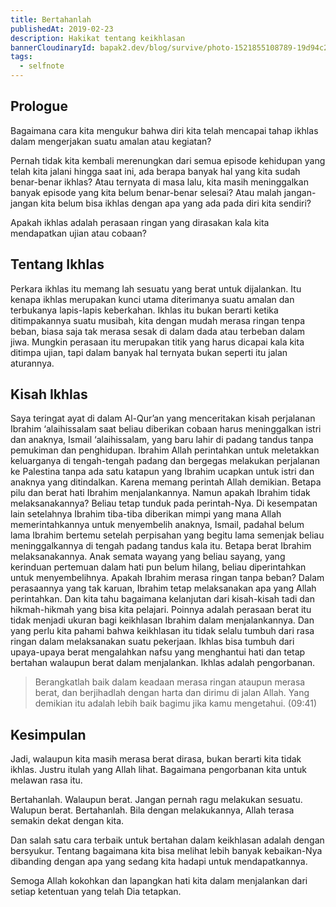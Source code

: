 ```yaml
---
title: Bertahanlah
publishedAt: 2019-02-23
description: Hakikat tentang keikhlasan
bannerCloudinaryId: bapak2.dev/blog/survive/photo-1521855108789-19d94c24bdfa_gf8epz
tags:
  - selfnote
---
```


## Prologue

<callout-success class="aside">Bagaimana cara kita mengukur bahwa diri kita telah mencapai tahap ikhlas dalam mengerjakan suatu amalan atau kegiatan?</callout-success>

Pernah tidak kita kembali merenungkan dari semua episode kehidupan yang telah kita jalani hingga saat ini, ada berapa banyak hal yang kita sudah benar-benar ikhlas? Atau ternyata di masa lalu, kita masih meninggalkan banyak episode yang kita belum benar-benar selesai? Atau malah jangan-jangan kita belum bisa ikhlas dengan apa yang ada pada diri kita sendiri?

Apakah ikhlas adalah perasaan ringan yang dirasakan kala kita mendapatkan ujian atau cobaan?

## Tentang Ikhlas

Perkara ikhlas itu memang lah sesuatu yang berat untuk dijalankan. Itu kenapa ikhlas merupakan kunci utama diterimanya suatu amalan dan terbukanya lapis-lapis keberkahan. Ikhlas itu bukan berarti ketika ditimpakannya suatu musibah, kita dengan mudah merasa ringan tenpa beban, biasa saja tak merasa sesak di dalam dada atau terbeban dalam jiwa. Mungkin perasaan itu merupakan titik yang harus dicapai kala kita ditimpa ujian, tapi dalam banyak hal ternyata bukan seperti itu jalan aturannya.

## Kisah Ikhlas

Saya teringat ayat di dalam Al-Qur’an yang menceritakan kisah perjalanan Ibrahim ‘alaihissalam saat beliau diberikan cobaan harus meninggalkan istri dan anaknya, Ismail ‘alaihissalam, yang baru lahir di padang tandus tanpa pemukiman dan penghidupan. Ibrahim Allah perintahkan untuk meletakkan keluarganya di tengah-tengah padang dan bergegas melakukan perjalanan ke Palestina tanpa ada satu katapun yang Ibrahim ucapkan untuk istri dan anaknya yang ditindalkan. Karena memang perintah Allah demikian. Betapa pilu dan berat hati Ibrahim menjalankannya. Namun apakah Ibrahim tidak melaksanakannya? Beliau tetap tunduk pada perintah-Nya. Di kesempatan lain setelahnya Ibrahim tiba-tiba diberikan mimpi yang mana Allah memerintahkannya untuk menyembelih anaknya, Ismail, padahal belum lama Ibrahim bertemu setelah perpisahan yang begitu lama semenjak beliau meninggalkannya di tengah padang tandus kala itu. Betapa berat Ibrahim melaksanakannya. Anak semata wayang yang beliau sayang, yang kerinduan pertemuan dalam hati pun belum hilang, beliau diperintahkan untuk menyembelihnya. Apakah Ibrahim merasa ringan tanpa beban? Dalam perasaannya yang tak karuan, Ibrahim tetap melaksanakan apa yang Allah perintahkan. Dan kita tahu bagaimana kelanjutan dari kisah-kisah tadi dan hikmah-hikmah yang bisa kita pelajari. Poinnya adalah perasaan berat itu tidak menjadi ukuran bagi keikhlasan Ibrahim dalam menjalankannya. Dan yang perlu kita pahami bahwa keikhlasan itu tidak selalu tumbuh dari rasa ringan dalam melaksanakan suatu pekerjaan. Ikhlas bisa tumbuh dari upaya-upaya berat mengalahkan nafsu yang menghantui hati dan tetap bertahan walaupun berat dalam menjalankan. Ikhlas adalah pengorbanan.

> Berangkatlah baik dalam keadaan merasa ringan ataupun merasa berat, dan berjihadlah dengan harta dan dirimu di jalan Allah. Yang demikian itu adalah lebih baik bagimu jika kamu mengetahui. (09:41)

## Kesimpulan

Jadi, walaupun kita masih merasa berat dirasa, bukan berarti kita tidak ikhlas. Justru itulah yang Allah lihat. Bagaimana pengorbanan kita untuk melawan rasa itu.

Bertahanlah. Walaupun berat. Jangan pernah ragu melakukan sesuatu. Walupun berat. Bertahanlah. Bila dengan melakukannya, Allah terasa semakin dekat dengan kita.

Dan salah satu cara terbaik untuk bertahan dalam keikhlasan adalah dengan bersyukur. Tentang bagaimana kita bisa melihat lebih banyak kebaikan-Nya dibanding dengan apa yang sedang kita hadapi untuk mendapatkannya.

Semoga Allah kokohkan dan lapangkan hati kita dalam menjalankan dari setiap ketentuan yang telah Dia tetapkan.
